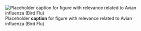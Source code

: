 ![Placeholder __caption__ for figure with relevance related to Avian influenza (Bird Flu)](/img/placeholder.jpg)